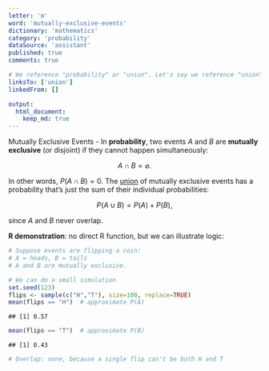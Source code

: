 ```yaml
---
letter: 'm'
word: 'mutually-exclusive-events'
dictionary: 'mathematics'
category: 'probability'
dataSource: 'assistant'
published: true
comments: true

# We reference "probability" or "union". Let's say we reference "union".
linksTo: ['union']
linkedFrom: []

output:
  html_document:
    keep_md: true
---
```




<a id="mutually-exclusive-events">Mutually Exclusive Events</a> - In **probability**, two events $A$ and $B$ are **mutually exclusive** (or disjoint) if they cannot happen simultaneously:

$$
A \cap B = \varnothing.
$$

In other words, $P(A \cap B) = 0$. The [union](#union) of mutually exclusive events has a probability that’s just the sum of their individual probabilities:

$$
P(A \cup B) = P(A) + P(B),
$$

since $A$ and $B$ never overlap.

**R demonstration**: no direct R function, but we can illustrate logic:


``` r
# Suppose events are flipping a coin:
# A = heads, B = tails
# A and B are mutually exclusive.

# We can do a small simulation
set.seed(123)
flips <- sample(c("H","T"), size=100, replace=TRUE)
mean(flips == "H")  # approximate P(A)
```

```
## [1] 0.57
```

``` r
mean(flips == "T")  # approximate P(B)
```

```
## [1] 0.43
```

``` r
# Overlap: none, because a single flip can't be both H and T
```
